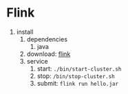 # Flink

1. install
    1. dependencies
        1. java
    2. download: [flink](https://mirrors.tuna.tsinghua.edu.cn/apache/flink/)
    3. service
        1. start: `./bin/start-cluster.sh`
        2. stop: `/bin/stop-cluster.sh`
        3. submit: `flink run hello.jar`